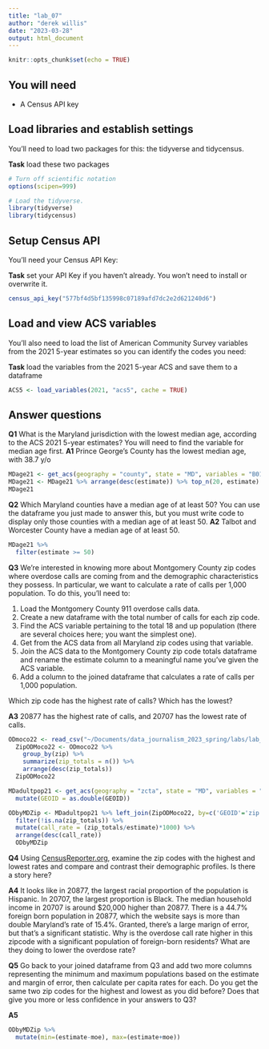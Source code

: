 ```yaml
---
title: "lab_07"
author: "derek willis"
date: "2023-03-28"
output: html_document
---
```


```r
knitr::opts_chunk$set(echo = TRUE)
```

## You will need

-   A Census API key

## Load libraries and establish settings

You'll need to load two packages for this: the tidyverse and tidycensus.

**Task** load these two packages

```r
# Turn off scientific notation
options(scipen=999)

# Load the tidyverse.
library(tidyverse)
library(tidycensus)
```

## Setup Census API

You'll need your Census API Key:

**Task** set your API Key if you haven't already. You won't need to install or overwrite it.

```r
census_api_key("577bf4d5bf135998c07189afd7dc2e2d621240d6")
```

## Load and view ACS variables

You'll also need to load the list of American Community Survey variables from the 2021 5-year estimates so you can identify the codes you need:

**Task** load the variables from the 2021 5-year ACS and save them to a dataframe

```r
ACS5 <- load_variables(2021, "acs5", cache = TRUE)
```

## Answer questions

**Q1** What is the Maryland jurisdiction with the lowest median age, according to the ACS 2021 5-year estimates? You will need to find the variable for median age first. 
**A1** Prince George's County has the lowest median age, with 38.7 y/o

```r
MDage21 <- get_acs(geography = "county", state = "MD", variables = "B01002_001", year = 2021)
MDage21 <- MDage21 %>% arrange(desc(estimate)) %>% top_n(20, estimate)
MDage21
```

**Q2** Which Maryland counties have a median age of at least 50? You can use the dataframe you just made to answer this, but you must write code to display only those counties with a median age of at least 50. 
**A2** Talbot and Worcester County have a median age of at least 50.

```r
MDage21 %>% 
  filter(estimate >= 50)
```

**Q3** We're interested in knowing more about Montgomery County zip codes where overdose calls are coming from and the demographic characteristics they possess. In particular, we want to calculate a rate of calls per 1,000 population. To do this, you'll need to:

1. Load the Montgomery County 911 overdose calls data.
2. Create a new dataframe with the total number of calls for each zip code.
2. Find the ACS variable pertaining to the total 18 and up population (there are several choices here; you want the simplest one).
3. Get from the ACS data from all Maryland zip codes using that variable.
4. Join the ACS data to the Montgomery County zip code totals dataframe and rename the estimate column to a meaningful name you've given the ACS variable.
5. Add a column to the joined dataframe that calculates a rate of calls per 1,000 population.

Which zip code has the highest rate of calls? Which has the lowest?

**A3** 
20877 has the highest rate of calls, and 20707 has the lowest rate of calls.
```r
ODmoco22 <- read_csv("~/Documents/data_journalism_2023_spring/labs/lab_07/data/montgomery_2022_overdoses.csv")
  ZipODMoco22 <- ODmoco22 %>% 
    group_by(zip) %>%
    summarize(zip_totals = n()) %>% 
    arrange(desc(zip_totals)) 
  ZipODMoco22

MDadultpop21 <- get_acs(geography = "zcta", state = "MD", variables = "B09021_001", year = 2019) %>% 
  mutate(GEOID = as.double(GEOID))

ODbyMDZip <- MDadultpop21 %>% left_join(ZipODMoco22, by=c('GEOID'='zip')) %>% 
  filter(!is.na(zip_totals)) %>% 
  mutate(call_rate = (zip_totals/estimate)*1000) %>% 
  arrange(desc(call_rate))
  ODbyMDZip
```

**Q4** Using [CensusReporter.org](https://censusreporter.org/), examine the zip codes with the highest and lowest rates and compare and contrast their demographic profiles. Is there a story here?

**A4** It looks like in 20877, the largest racial proportion of the population is Hispanic. In 20707, the largest proportion is Black. The median household income in 20707 is around $20,000 higher than 20877. There is a 44.7% foreign born population in 20877, which the website says is more than double Maryland's rate of 15.4%. Granted, there's a large marign of error, but that's a significant statistic. Why is the overdose call rate higher in this zipcode with a significant population of foreign-born residents? What are they doing to lower the overdose rate?

**Q5** Go back to your joined dataframe from Q3 and add two more columns representing the minimum and maximum populations based on the estimate and margin of error, then calculate per capita rates for each. Do you get the same two zip codes for the highest and lowest as you did before? Does that give you more or less confidence in your answers to Q3?

**A5** 

```r
ODbyMDZip %>% 
  mutate(min=(estimate-moe), max=(estimate+moe))
```

